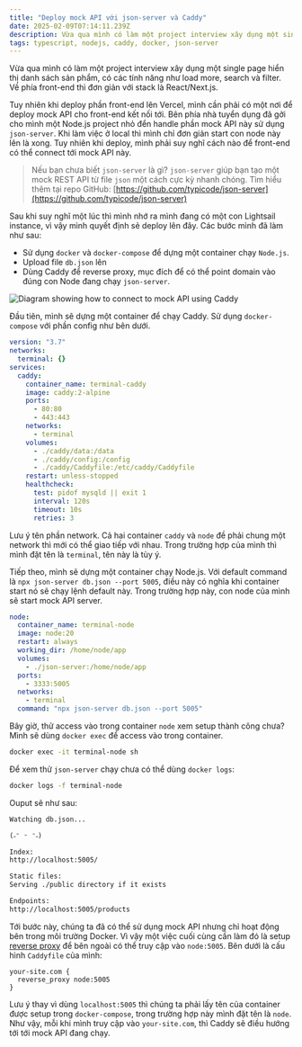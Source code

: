 ```yaml
---
title: "Deploy mock API với json-server và Caddy"
date: 2025-02-09T07:14:11.239Z
description: Vừa qua mình có làm một project interview xây dụng một single page hiển thị danh sách sản phẩm, có các tính năng như load more, search và filter. Về phía front-end thì đơn giản với stack là React/Next.js. 
tags: typescript, nodejs, caddy, docker, json-server
---
```


Vừa qua mình có làm một project interview xây dụng một single page hiển thị danh sách sản phẩm, có các tính năng như load more, search và filter. Về phía front-end thì đơn giản với stack là React/Next.js. 

Tuy nhiên khi deploy phần front-end lên Vercel, mình cần phải có một nơi để deploy mock API cho front-end kết nối tới. Bên phía nhà tuyển dụng đã gởi cho mình một Node.js project nhỏ đển handle phần mock API này sử dụng `json-server`. Khi làm việc ở local thì mình chỉ đơn giản start con node này lên là xong. Tuy nhiên khi deploy, mình phải suy nghĩ cách nào để front-end có thể connect tới mock API này.

> Nếu bạn chưa biết `json-server` là gì? `json-server` giúp bạn tạo một mock REST API từ file `json` một cách cực kỳ nhanh chóng. Tìm hiểu thêm tại repo GitHub: [https://github.com/typicode/json-server](https://github.com/typicode/json-server)


Sau khi suy nghĩ một lúc thì mình nhớ ra mình đang có một con Lightsail instance, vì vậy mình quyết định sẻ deploy lên đây. Các bước mình đã làm như sau:

- Sử dụng `docker` và `docker-compose` để dựng một container chạy `Node.js`.
- Upload file `db.json` lên
- Dùng Caddy để reverse proxy, mục đích để có thể point domain vào đúng con Node đang chạy `json-server`.

<Image src='/img/caddy-json-server-diagram.webp' alt='Diagram showing how to connect to mock API using Caddy' />

Đầu tiên, mình sẽ dựng một container để chạy Caddy. Sử dụng `docker-compose` với phần config như bên dưới.


```yml showLineNumbers
version: "3.7"
networks:
  terminal: {}
services:
  caddy:
    container_name: terminal-caddy
    image: caddy:2-alpine
    ports:
      - 80:80
      - 443:443
    networks:
      - terminal
    volumes:
      - ./caddy/data:/data
      - ./caddy/config:/config
      - ./caddy/Caddyfile:/etc/caddy/Caddyfile
    restart: unless-stopped
    healthcheck:
      test: pidof mysqld || exit 1
      interval: 120s
      timeout: 10s
      retries: 3
```

Lưu ý tên phần network. Cả hai container `caddy` và `node` đề phải chung một network thì mới có thể giao tiếp với nhau. Trong trường hợp của mình thì mình đặt tên là `terminal`, tên này là tùy ý.

Tiếp theo, mình sẽ dựng một container chạy Node.js. Với default command là `npx json-server db.json --port 5005`, điều này có nghĩa khi container start nó sẽ chạy lệnh default này. Trong trường hợp này, con node của mình sẽ start mock API server.

```yml showLineNumbers
node:
  container_name: terminal-node
  image: node:20
  restart: always
  working_dir: /home/node/app
  volumes:
    - ./json-server:/home/node/app
  ports:
    - 3333:5005
  networks:
    - terminal
  command: "npx json-server db.json --port 5005"

```

Bây giờ, thử access vào trong container `node` xem setup thành công chưa? Mình sẽ dùng `docker exec` để access vào trong container.

```bash
docker exec -it terminal-node sh
```

Để xem thử `json-server` chạy chưa có thể dùng `docker logs`:

```bash
docker logs -f terminal-node
```

Ouput sẽ như sau:

```markdown
Watching db.json...

(˶ᵔ ᵕ ᵔ˶)

Index:
http://localhost:5005/

Static files:
Serving ./public directory if it exists

Endpoints:
http://localhost:5005/products
```

Tới bước này, chúng ta đã có thể sử dụng mock API nhưng chỉ hoạt động bên trong môi trường Docker. Vì vậy một việc cuối cùng cần làm đó là setup [reverse proxy](https://caddyserver.com/docs/quick-starts/reverse-proxy) để bên ngoài có thể truy cập vào `node:5005`. Bên dưới là cấu hình `Caddyfile` của mình:

```caddyfile
your-site.com {
  reverse_proxy node:5005
}
```

Lưu ý thay vì dùng `localhost:5005` thì chúng ta phải lấy tên của container được setup trong `docker-compose`, trong trường hợp này mình đặt tên là `node`. Như vậy, mỗi khi mình truy cập vào `your-site.com`, thì Caddy sẽ điều hướng tới tới mock API đang chạy.
